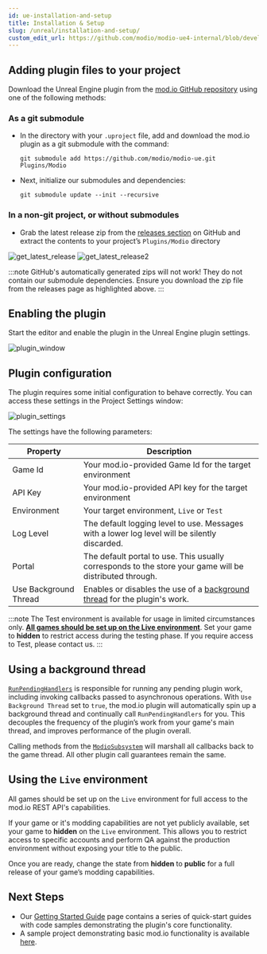 ```yaml
---
id: ue-installation-and-setup
title: Installation & Setup
slug: /unreal/installation-and-setup/
custom_edit_url: https://github.com/modio/modio-ue4-internal/blob/develop/Plugins/Modio/Doc/doc_root/en-us/installation-and-setup.mdx
---
```


## Adding plugin files to your project

Download the Unreal Engine plugin from the [mod.io GitHub repository](https://github.com/modio/modio-ue) using one of the following methods:

### As a git submodule

- In the directory with your `.uproject` file, add and download the mod.io plugin as a git submodule with the command: 

   `git submodule add https://github.com/modio/modio-ue.git Plugins/Modio`

- Next, initialize our submodules and dependencies: 
   
   `git submodule update --init --recursive`

### In a non-git project, or without submodules

- Grab the latest release zip from the [releases section](https://github.com/modio/modio-ue/releases) on GitHub and extract the contents to your project’s `Plugins/Modio` directory

![get_latest_release](img/get_latest_release.png) ![get_latest_release2](img/get_latest_release2.png)

:::note
GitHub's automatically generated zips will not work! They do not contain our submodule dependencies. Ensure you download the zip file from the releases page as highlighted above.
:::

## Enabling the plugin

Start the editor and enable the plugin in the Unreal Engine plugin settings.

![plugin_window](img/plugin_window.png)



## Plugin configuration

The plugin requires some initial configuration to behave correctly. You can access these settings in the Project Settings window:

![plugin_settings](img/plugin_settings.png)

The settings have the following parameters:

| Property | Description |
| --- | --- |
| Game Id | Your mod.io-provided Game Id for the target environment |
| API Key | Your mod.io-provided API key for the target environment |
| Environment | Your target environment, `Live` or `Test` |
| Log Level | The default logging level to use. Messages with a lower log level will be silently discarded. |
| Portal | The default portal to use. This usually corresponds to the store your game will be distributed through. |
| Use Background Thread | Enables or disables the use of a [background thread](#using-a-background-thread) for the plugin's work. |

:::note
The Test environment is available for usage in limited circumstances only. **[All games should be set up on the Live environment](/unreal/installation-and-setup/#using-the-live-environment)**. Set your game to **hidden** to restrict access during the testing phase. If you require access to Test, please contact us.
:::

## Using a background thread

[`RunPendingHandlers`](/unreal/refdocs/#run-pending-handlers) is responsible for running any pending plugin work, including invoking callbacks passed to asynchronous operations.  With `Use Background Thread`  set to `true`, the mod.io plugin will automatically spin up a background thread and continually call `RunPendingHandlers` for you. This decouples the frequency of the plugin’s work from your game's main thread, and improves performance of the plugin overall.

Calling methods from the [`ModioSubsystem`](/unreal/refdocs/#modiosubsystem) will marshall all callbacks back to the game thread.  All other plugin call guarantees remain the same.

## Using the `Live` environment

All games should be set up on the `Live` environment for full access to the mod.io REST API's capabilities. 

If your game or it's modding capabilities are not yet publicly available, set your game to **hidden** on the `Live` environment.  This allows you to restrict access to specific accounts and perform QA against the production environment without exposing your title to the public. 

Once you are ready, change the state from **hidden** to **public** for a full release of your game’s modding capabilities.

## Next Steps
 
* Our [Getting Started Guide](/unreal/getting-started/) page contains a series of quick-start guides with code samples demonstrating the plugin's core functionality.
* A sample project demonstrating basic mod.io functionality is available [here](https://go.mod.io/ue5-sample).
